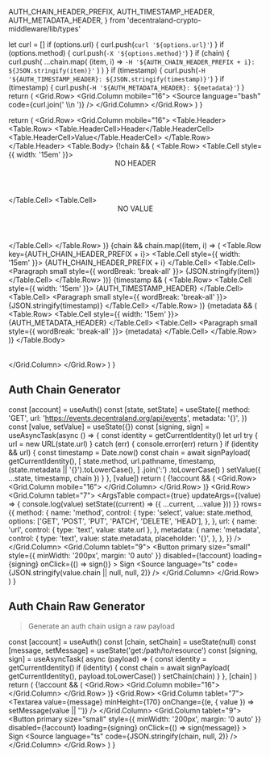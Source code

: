   AUTH_CHAIN_HEADER_PREFIX,
  AUTH_TIMESTAMP_HEADER,
  AUTH_METADATA_HEADER,
} from 'decentraland-crypto-middleware/lib/types'

<Meta title="Development/AuthChain" />

  let curl = []
  if (options.url) {
    curl.push(`curl '${options.url}'`)
  }
  if (options.method) {
    curl.push(`-X '${options.method}'`)
  }
  if (chain) {
    curl.push(
      ...chain.map(
        (item, i) =>
          `-H '${AUTH_CHAIN_HEADER_PREFIX + i}: ${JSON.stringify(item)}'`
      )
    )
  }
  if (timestamp) {
    curl.push(`-H '${AUTH_TIMESTAMP_HEADER}: ${JSON.stringify(timestamp)}'`)
  }
  if (timestamp) {
    curl.push(`-H '${AUTH_METADATA_HEADER}: ${metadata}'`)
  }
  return (
    <Grid.Row>
      <Grid.Column mobile="16">
        <Source language="bash" code={curl.join(' \\\n  ')} />
      </Grid.Column>
    </Grid.Row>
  )
}

  return (
    <Grid.Row>
      <Grid.Column mobile="16">
        <Table basic="very">
          <Table.Header>
            <Table.Row>
              <Table.HeaderCell>Header</Table.HeaderCell>
              <Table.HeaderCell>Value</Table.HeaderCell>
            </Table.Row>
          </Table.Header>
          <Table.Body>
            {!chain && (
              <Table.Row>
                <Table.Cell style={{ width: '15em' }}>
                  <Header sub>NO HEADER</Header>
                </Table.Cell>
                <Table.Cell>
                  <Header sub>NO VALUE</Header>
                </Table.Cell>
              </Table.Row>
            )}
            {chain &&
              chain.map((item, i) => (
                <Table.Row key={AUTH_CHAIN_HEADER_PREFIX + i}>
                  <Table.Cell style={{ width: '15em' }}>
                    <Paragraph small secondary>
                      {AUTH_CHAIN_HEADER_PREFIX + i}
                    </Paragraph>
                  </Table.Cell>
                  <Table.Cell>
                    <Paragraph small style={{ wordBreak: 'break-all' }}>
                      {JSON.stringify(item)}
                    </Paragraph>
                  </Table.Cell>
                </Table.Row>
              ))}
            {timestamp && (
              <Table.Row>
                <Table.Cell style={{ width: '15em' }}>
                  <Paragraph small secondary>
                    {AUTH_TIMESTAMP_HEADER}
                  </Paragraph>
                </Table.Cell>
                <Table.Cell>
                  <Paragraph small style={{ wordBreak: 'break-all' }}>
                    {JSON.stringify(timestamp)}
                  </Paragraph>
                </Table.Cell>
              </Table.Row>
            )}
            {metadata && (
              <Table.Row>
                <Table.Cell style={{ width: '15em' }}>
                  <Paragraph small secondary>
                    {AUTH_METADATA_HEADER}
                  </Paragraph>
                </Table.Cell>
                <Table.Cell>
                  <Paragraph small style={{ wordBreak: 'break-all' }}>
                    {metadata}
                  </Paragraph>
                </Table.Cell>
              </Table.Row>
            )}
          </Table.Body>
        </Table>
      </Grid.Column>
    </Grid.Row>
  )
}

## Auth Chain Generator

<Divider size="small" />

  const [account] = useAuth()
  const [state, setState] = useState({
    method: 'GET',
    url: 'https://events.decentraland.org/api/events',
    metadata: '{}',
  })
  const [value, setValue] = useState({})
  const [signing, sign] = useAsyncTask(async () => {
    const identity = getCurrentIdentity()
    let url
    try {
      url = new URL(state.url)
    } catch (err) {
      console.error(err)
      return
    }
    if (identity && url) {
      const timestamp = Date.now()
      const chain = await signPayload(
        getCurrentIdentity(),
        [
          state.method,
          url.pathname,
          timestamp,
          (state.metadata || '{}').toLowerCase(),
        ]
          .join(':')
          .toLowerCase()
      )
      setValue({ ...state, timestamp, chain })
    }
  }, [value])
  return (
    <Container>
      <Grid>
        {!account && (
          <Grid.Row>
            <Grid.Column mobile="16">
              <MissingAuthMessage />
            </Grid.Column>
          </Grid.Row>
        )}
        <Grid.Row>
          <Grid.Column tablet="7">
            <ArgsTable
              compact={true}
              updateArgs={(value) => {
                console.log(value)
                setState((current) => ({ ...current, ...value }))
              }}
              rows={{
                method: {
                  name: 'method',
                  control: {
                    type: 'select',
                    value: state.method,
                    options: ['GET', 'POST', 'PUT', 'PATCH', 'DELETE', 'HEAD'],
                  },
                },
                url: {
                  name: 'url',
                  control: { type: 'text', value: state.url },
                },
                metadata: {
                  name: 'metadata',
                  control: {
                    type: 'text',
                    value: state.metadata,
                    placeholder: '{}',
                  },
                },
              }}
            />
          </Grid.Column>
          <Grid.Column tablet="9">
            <Button
              primary
              size="small"
              style={{ minWidth: '200px', margin: '0 auto' }}
              disabled={!account}
              loading={signing}
              onClick={() => sign()}
            >
              Sign
            </Button>
            <Source
              language="ts"
              code={JSON.stringify(value.chain || null, null, 2)}
            />
          </Grid.Column>
        </Grid.Row>
        <AuthChainCURL
          options={value}
          chain={value.chain}
          timestamp={value.timestamp}
          metadata={value.metadata}
        />
        <AuthChainTable
          chain={value.chain}
          timestamp={value.timestamp}
          metadata={value.metadata}
        />
      </Grid>
    </Container>
  )
}

<AuthChainStandar />

<Divider />

## Auth Chain Raw Generator

> Generate an auth chain usign a raw payload

<Divider size="small" />

  const [account] = useAuth()
  const [chain, setChain] = useState(null)
  const [message, setMessage] = useState('get:/path/to/resource')
  const [signing, sign] = useAsyncTask(
    async (payload) => {
      const identity = getCurrentIdentity()
      if (identity) {
        const chain = await signPayload(
          getCurrentIdentity(),
          payload.toLowerCase()
        )
        setChain(chain)
      }
    },
    [chain]
  )
  return (
    <Container>
      <Grid>
        {!account && (
          <Grid.Row>
            <Grid.Column mobile="16">
              <MissingAuthMessage />
            </Grid.Column>
          </Grid.Row>
        )}
        <Grid.Row>
          <Grid.Column tablet="7">
            <Textarea
              value={message}
              minHeight={170}
              onChange={(e, { value }) => setMessage(value || '')}
            />
          </Grid.Column>
          <Grid.Column tablet="9">
            <Button
              primary
              size="small"
              style={{ minWidth: '200px', margin: '0 auto' }}
              disabled={!account}
              loading={signing}
              onClick={() => sign(message)}
            >
              Sign
            </Button>
            <Source language="ts" code={JSON.stringify(chain, null, 2)} />
          </Grid.Column>
        </Grid.Row>
        <AuthChainTable chain={chain} />
      </Grid>
    </Container>
  )
}

<AuthChainRaw />
